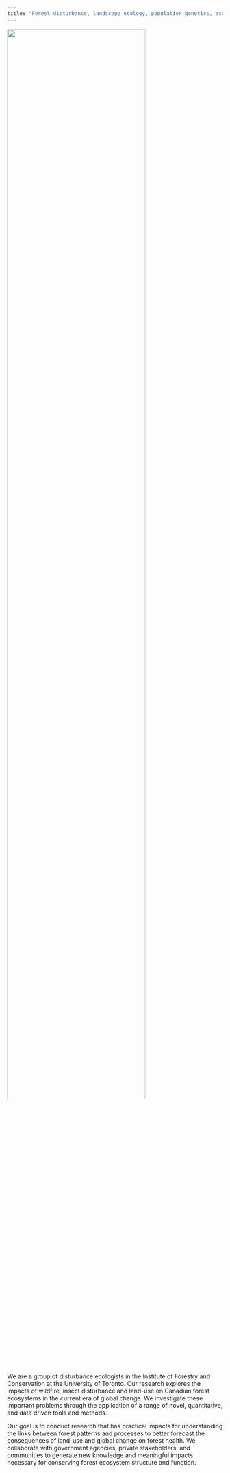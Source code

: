 ```yaml
---
title: "Forest disturbance, landscape ecology, population genetics, ecosystem modelling"
---
```


![](images/JamesLabLogo.png){width="80%"}

We are a group of disturbance ecologists in the Institute of Forestry and Conservation at the University of Toronto. Our research explores the impacts of wildfire, insect disturbance and land-use on Canadian forest ecosystems in the current era of global change. We investigate these important problems through the application of a range of novel, quantitative, and data driven tools and methods.


Our goal is to conduct research that has practical impacts for understanding the links between forest patterns and processes to better forecast the consequences of land-use and global change on forest health. We collaborate with government agencies, private stakeholders, and communities to generate new knowledge and meaningful impacts necessary for conserving forest ecosystem structure and function.


